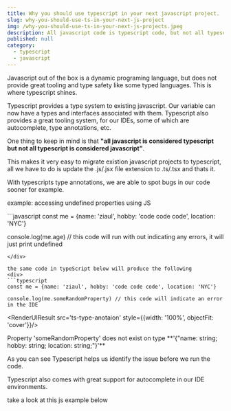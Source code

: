 ```yaml
---
title: Why you should use typescript in your next javascript project.
slug: why-you-should-use-ts-in-your-next-js-project
img: /why-you-should-use-ts-in-your-next-js-projects.jpeg
description: All javascript code is typescript code, but not all typescript code is javascript code. So why should you use typescript in your next javascript project.
published: null
category: 
  - typescript
  - javascript
---
```


Javascript out of the box is a dynamic programing language, but does not provide great tooling and type safety like some typed languages. This is where typescript shines. 

Typescript provides a type system to existing javascript. Our variable can now have a types and interfaces associated with them. Typescript also provides a great tooling system, for our IDEs, some of which are autocomplete, type annotations, etc.

One thing to keep in mind is that **"all javascript is considered typescript but not all typescript is considered javascript"**. 

This makes it very easy to migrate existion javascript projects to typescript, all we have to do is update the .js/.jsx file extension to .ts/.tsx and thats it.


With typescripts type annotations, we are able to spot bugs in our code sooner for example.

<Span> example: accessing undefined properties using JS</Span>
<div>
```javascript
const me = {name: 'ziaul', hobby: 'code code code', location: 'NYC'}

console.log(me.age) // this code will run with out indicating any errors, it will just print undefined 
```
</div>

the same code in typeScript below will produce the following
<div>
```typescript
const me = {name: 'ziaul', hobby: 'code code code', location: 'NYC'}

console.log(me.someRandomProperty) // this code will indicate an error in the IDE
```
<RenderUIResult src='ts-type-anotaion' style={{width: '100%', objectFit: 'cover'}}/>
</div>
Property 'someRandomProperty' does not exist on type **'{"name: string; hobby: string; location: string;"}'** 

As you can see Typescript helps us identify the issue before we run the code.

Typescript also comes with great support for autocomplete in our IDE environments. 

take a look at this js example below 


